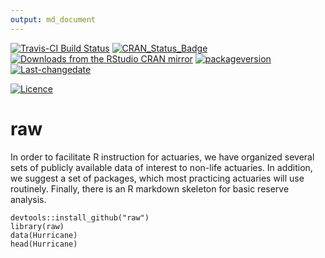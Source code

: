 ```yaml
---
output: md_document
---
```


[![Travis-CI Build Status](https://travis-ci.org/PirateGrunt/raw_package.svg?branch=master)](https://travis-ci.org/PirateGrunt/raw_package)
[![CRAN_Status_Badge](http://www.r-pkg.org/badges/version/raw)](https://cran.r-project.org/package=raw)
[![Downloads from the RStudio CRAN mirror](http://cranlogs.r-pkg.org/badges/grand-total/raw)](https://cran.r-project.org/package=raw)
[![packageversion](https://img.shields.io/badge/Package%20version-0.1.1-orange.svg?style=flat-square)](commits/master)
[![Last-changedate](https://img.shields.io/badge/last%20change-`r gsub('-', '--', Sys.Date())`-yellowgreen.svg)](/commits/master)

[![Licence](https://img.shields.io/badge/licence-CC0-blue.svg)](http://choosealicense.com/licenses/cc0-1.0/)
 

# raw
 
In order to facilitate R instruction for actuaries, we have organized several sets of publicly available data of interest to non-life actuaries. In addition, we suggest a set of packages, which most practicing actuaries will use routinely. Finally, there is an R markdown skeleton for basic reserve analysis.

```
devtools::install_github("raw")
library(raw)
data(Hurricane)
head(Hurricane)
```

